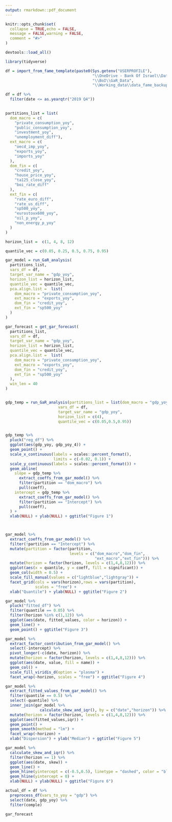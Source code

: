 ```yaml
---
output: rmarkdown::pdf_document
---
```


```r
knitr::opts_chunk$set(
  collapse = TRUE,echo = FALSE,
  message = FALSE,warning = FALSE,
  comment = "#>"
)
```



```r

devtools::load_all()

library(tidyverse)

```

```r

df = import_from_fame_template(paste0(Sys.getenv("USERPROFILE"),
                                      "\\OneDrive - Bank Of Israel\\Data",
                                      "\\BoI\\GaR_Data",
                                      "\\Working_data\\data_fame_backup.csv"))

df = df %>% 
  filter(date <= as.yearqtr("2019 Q4"))
  

```

```r

partitions_list = list(
  dom_macro = c(
    "private_consumption_yoy",
    "public_consumption_yoy",
    "investment_yoy",
    "unemployment_diff"),
  ext_macro = c(
    "oecd_imp_yoy",
    "exports_yoy",
    "imports_yoy"
  ),
  dom_fin = c(
    "credit_yoy",
    "house_price_yoy",
    "ta125_close_yoy",
    "boi_rate_diff"
  ),
  ext_fin = c(
    "rate_euro_diff",
    "rate_us_diff",
    "sp500_yoy",
    "eurostoxx600_yoy",
    "oil_p_yoy",
    "non_energy_p_yoy"
  )
)

horizon_list =  c(1, 4, 8, 12)

quantile_vec = c(0.05, 0.25, 0.5, 0.75, 0.95)

```


```r



gar_model = run_GaR_analysis(
  partitions_list,
  vars_df = df,
  target_var_name = "gdp_yoy",
  horizon_list = horizon_list,
  quantile_vec = quantile_vec,
  pca.align.list =  list(
    dom_macro = "private_consumption_yoy",
    ext_macro = "exports_yoy",
    dom_fin = "credit_yoy",
    ext_fin = "sp500_yoy"
  )
)


```


```r

gar_forecast = get_gar_forecast(
  partitions_list,
  vars_df = df,
  target_var_name = "gdp_yoy",
  horizon_list = horizon_list,
  quantile_vec = quantile_vec,
  pca.align.list =  list(
    dom_macro = "private_consumption_yoy",
    ext_macro = "exports_yoy",
    dom_fin = "credit_yoy",
    ext_fin = "sp500_yoy"
  ),
  win_len = 40
)



```


```r

gdp_temp = run_GaR_analysis(partitions_list = list(dom_macro = "gdp_yoy"),
                       vars_df = df,
                       target_var_name = "gdp_yoy",
                       horizon_list = c(4),
                       quantile_vec = c(0.05,0.5,0.95))


gdp_temp %>%
  pluck("reg_df") %>%
  ggplot(aes(gdp_yoy, gdp_yoy_4)) +
  geom_point() +
  scale_x_continuous(labels = scales::percent_format(),
                     limits = c(-0.02, 0.1)) +
  scale_y_continuous(labels = scales::percent_format()) +
  geom_abline(
    slope = gdp_temp %>%
      extract_coeffs_from_gar_model() %>%
      filter(partition == "dom_macro") %>%
      pull(coeff),
    intercept = gdp_temp %>%
      extract_coeffs_from_gar_model() %>%
      filter(partition == "Intercept") %>%
      pull(coeff),
  ) +
  xlab(NULL) + ylab(NULL) + ggtitle("Figure 1")




```

```r

gar_model %>% 
  extract_coeffs_from_gar_model() %>% 
  filter(!partition == "Intercept") %>% 
  mutate(partition = factor(partition,
                            levels = c("dom_macro","dom_fin",
                                       "ext_macro","ext_fin"))) %>% 
  mutate(horizon = factor(horizon, levels = c(1,4,8,12))) %>% 
  ggplot(aes(x = quantile, y = coeff, fill = significant)) + 
  geom_col(width = 0.5) + 
  scale_fill_manual(values = c("lightblue","lightgray")) + 
  facet_grid(cols = vars(horizon),rows = vars(partition),
             scales = "free") + 
  xlab("Quantile") + ylab(NULL) + ggtitle("Figure 2")

```

```r

gar_model %>% 
  pluck("fitted_df") %>% 
  filter(quantile == 0.05) %>% 
  filter(horizon %in% c(1,12)) %>% 
  ggplot(aes(date, fitted_values, color = horizon)) + 
  geom_line() + 
  geom_point() + ggtitle("Figure 3")

```

```r

gar_model %>% 
  extract_factor_contribution_from_gar_model() %>% 
  select(-intercept) %>% 
  pivot_longer(-c(date, horizon)) %>% 
  mutate(horizon = factor(horizon, levels = c(1,4,8,12))) %>% 
  ggplot(aes(date, value, fill = name)) + 
  geom_col() + 
  scale_fill_viridis_d(option = "plasma") + 
  facet_wrap(~horizon, scales = "free") + ggtitle("Figure 4")

```

```r

gar_model %>% 
  extract_fitted_values_from_gar_model() %>% 
  filter(quantile == 0.5) %>% 
  select(-quantile) %>% 
  inner_join(gar_model %>% 
               calculate_skew_and_iqr(), by = c("date","horizon")) %>% 
  mutate(horizon = factor(horizon, levels = c(1,4,8,12))) %>% 
  ggplot(aes(fitted_values,iqr)) + 
  geom_point() + 
  geom_smooth(method = "lm") + 
  facet_wrap(~horizon) + 
  xlab("Dispersion") + ylab("Median") + ggtitle("Figure 5")

```

```r

gar_model %>% 
  calculate_skew_and_iqr() %>% 
  filter(horizon == 1) %>% 
  ggplot(aes(date, skew)) + 
  geom_line() + 
  geom_hline(yintercept = c(-0.5,0.5), linetype = "dashed", color = "blue") + 
  geom_hline(yintercept = 0) + 
  xlab(NULL) + ylab(NULL) + ggtitle("Figure 6")

```

```r

actual_df = df %>% 
  preprocess_df(vars_to_yoy = "gdp") %>% 
  select(date, gdp_yoy) %>% 
  filter(comple)

gar_forecast

```

